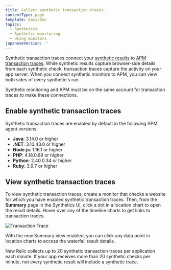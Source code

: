 ```yaml
---
title: Collect synthetic transaction traces
contentType: page
template: basicDoc
topics:
  - Synthetics
  - Synthetic monitoring
  - Using monitors
japaneseVersion: ''
---
```


Synthetic transaction traces connect your [synthetic results](/docs/synthetics/new-relic-synthetics/using-monitors/viewing-monitor-results) to [APM transaction traces](/docs/apm/traces/transaction-traces/transaction-traces). While synthetic results capture browser-side details from each synthetic check, transaction traces capture the activity on your app server. When you connect synthetic monitors to APM, you can view both sides of every synthetic's run.

<Callout variant="important">
  Synthetic monitoring and APM must be on the same account for transaction traces to make these connections.
</Callout>

## Enable synthetic transaction traces

Synthetic transaction traces are enabled by default in the following APM agent versions:

* **Java**: 3.14.0 or higher
* **.NET**: 3.10.43.0 or higher
* **Node.js**: 1.16.1 or higher
* **PHP**: 4.18.0.89 or higher
* **Python**: 2.40.0.34 or higher
* **Ruby**: 3.9.7 or higher

## View synthetic transaction traces

To view synthetic transaction traces, create a monitor that checks a website for which you have enabled synthetic transaction traces. Then, from the **Summary** page in the Synthetics UI, click a dot in a location chart to open the result details. Hover over any of the timeline charts to get links to transaction traces.

![Transaction Trace](https://docs-dev.newrelic.com/sites/default/files/thumbnails/image/transaction-trace.png "Transaction Trace")

With the new Summary view enabled, you can click any data point in location charts to access the waterfall result details.

New Relic collects up to 20 synthetic transaction traces per application each minute. If your app receives more than 20 synthetic checks per minute, not every synthetic result will include a synthetic trace.
